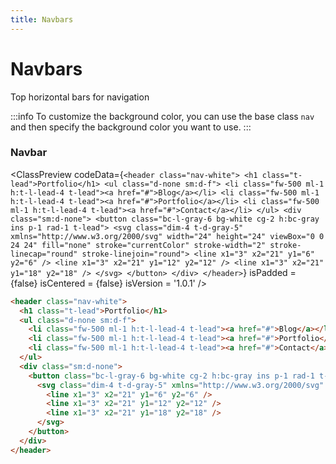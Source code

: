 ```yaml
---
title: Navbars
---
```



# Navbars

Top horizontal bars for navigation

:::info
To customize the background color, you can use the base class `nav` and then specify the background color you want to use.
:::

### Navbar

<ClassPreview
  codeData={`
    <header class="nav-white">
      <h1 class="t-lead">Portfolio</h1>
      <ul class="d-none sm:d-f">
        <li class="fw-500 ml-1 h:t-l-lead-4 t-lead"><a href="#">Blog</a></li>
        <li class="fw-500 ml-1 h:t-l-lead-4 t-lead"><a href="#">Portfolio</a></li>
        <li class="fw-500 ml-1 h:t-l-lead-4 t-lead"><a href="#">Contact</a></li>
      </ul>
      <div class="sm:d-none">
        <button class="bc-l-gray-6 bg-white cg-2 h:bc-gray ins p-1 rad-1 t-lead">
          <svg class="dim-4 t-d-gray-5" xmlns="http://www.w3.org/2000/svg" width="24" height="24" viewBox="0 0 24 24" fill="none" stroke="currentColor" stroke-width="2" stroke-linecap="round" stroke-linejoin="round">
            <line x1="3" x2="21" y1="6" y2="6" />
            <line x1="3" x2="21" y1="12" y2="12" />
            <line x1="3" x2="21" y1="18" y2="18" />
          </svg>
        </button>
      </div>
    </header>
  `}
  isPadded = {false}
  isCentered = {false}
  isVersion = '1.0.1'
/>

```html
<header class="nav-white">
  <h1 class="t-lead">Portfolio</h1>
  <ul class="d-none sm:d-f">
    <li class="fw-500 ml-1 h:t-l-lead-4 t-lead"><a href="#">Blog</a></li>
    <li class="fw-500 ml-1 h:t-l-lead-4 t-lead"><a href="#">Portfolio</a></li>
    <li class="fw-500 ml-1 h:t-l-lead-4 t-lead"><a href="#">Contact</a></li>
  </ul>
  <div class="sm:d-none">
    <button class="bc-l-gray-6 bg-white cg-2 h:bc-gray ins p-1 rad-1 t-lead">
      <svg class="dim-4 t-d-gray-5" xmlns="http://www.w3.org/2000/svg" width="24" height="24" viewBox="0 0 24 24" fill="none" stroke="currentColor" stroke-width="2" stroke-linecap="round" stroke-linejoin="round">
        <line x1="3" x2="21" y1="6" y2="6" />
        <line x1="3" x2="21" y1="12" y2="12" />
        <line x1="3" x2="21" y1="18" y2="18" />
      </svg>
    </button>
  </div>
</header>
```